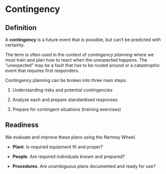 # Contingency

::: {.callout-note}
## Definition
A **contingency** is a future event that is possible, but can't be predicted
  with certainty.
:::

The term is often used in the context of *contingency planning* where we must
  train and plan how to react when the unexpected happens.
The "unexpected" may be a fault that has to be routed around or a
  catastrophic event that requires first responders.

Contingency planning can be broken into three main steps:

1. Understanding risks and potential contingencies

1. Analyse each and prepare standardised responses

1. Prepare for contingent situations (training exercises)

## Readiness 

We evaluate and improve these plans using the Nertney Wheel.

* **Plant**. Is required equipment fit and proper?

* **People**. Are required individuals known and prepared?

* **Procedures**. Are unambiguous plans documented and ready for use?

